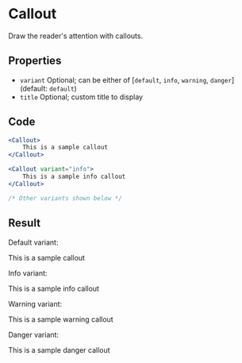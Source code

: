 # Callout

Draw the reader's attention with callouts.

## Properties

- `variant` Optional; can be either of [`default`, `info`, `warning`, `danger`] (default: `default`)
- `title` Optional; custom title to display

## Code

```jsx
<Callout>
    This is a sample callout
</Callout>

<Callout variant="info">
    This is a sample info callout
</Callout>

/* Other variants shown below */
```

## Result

Default variant:

<Callout>This is a sample callout</Callout>

Info variant:

<Callout variant="info">This is a sample info callout</Callout>

Warning variant:

<Callout variant="warning">This is a sample warning callout</Callout>

Danger variant:

<Callout variant="danger">This is a sample danger callout</Callout>
